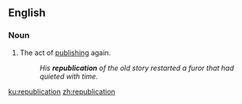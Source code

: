 ==English==

===Noun===
{{en-noun}}

# The act of [[publish]]ing again.
#: ''His '''republication''' of the old story restarted a furor that had quieted with time.''

[[ku:republication]]
[[zh:republication]]